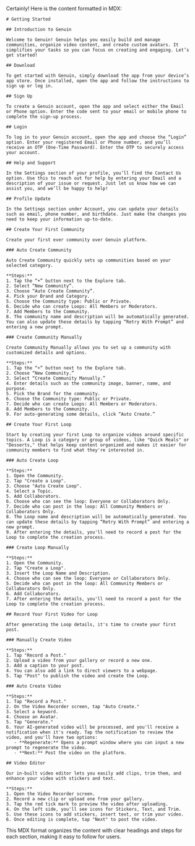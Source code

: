 Certainly! Here is the content formatted in MDX:

```mdx
# Getting Started

## Introduction to Genuin

Welcome to Genuin! Genuin helps you easily build and manage communities, organize video content, and create custom avatars. It simplifies your tasks so you can focus on creating and engaging. Let’s get started!

## Download

To get started with Genuin, simply download the app from your device’s app store. Once installed, open the app and follow the instructions to sign up or log in.

## Sign Up

To create a Genuin account, open the app and select either the Email or Phone option. Enter the code sent to your email or mobile phone to complete the sign-up process.

## Login

To log in to your Genuin account, open the app and choose the “Login” option. Enter your registered Email or Phone number, and you’ll receive an OTP (One-Time Password). Enter the OTP to securely access your account.

## Help and Support

In the Settings section of your profile, you’ll find the Contact Us option. Use this to reach out for help by entering your Email and a description of your issue or request. Just let us know how we can assist you, and we’ll be happy to help!

## Profile Update

In the Settings section under Account, you can update your details such as email, phone number, and birthdate. Just make the changes you need to keep your information up-to-date.

## Create Your First Community

Create your first ever community over Genuin platform.

### Auto Create Community

Auto Create Community quickly sets up communities based on your selected category.

**Steps:**
1. Tap the “+” button next to the Explore tab.
2. Select “New Community”.
3. Choose “Auto Create Community”.
4. Pick your Brand and Category.
5. Choose the Community type: Public or Private.
6. Decide who can create Loops: All Members or Moderators.
7. Add Members to the Community.
8. The community name and description will be automatically generated. You can also update these details by tapping “Retry With Prompt” and entering a new prompt.

### Create Community Manually

Create Community Manually allows you to set up a community with customized details and options.

**Steps:**
1. Tap the “+” button next to the Explore tab.
2. Choose “New Community.”
3. Select “Create Community Manually.”
4. Enter details such as the community image, banner, name, and purpose.
5. Pick the Brand for the community.
6. Choose the Community type: Public or Private.
7. Decide who can create Loops: All Members or Moderators.
8. Add Members to the Community.
9. For auto-generating some details, click “Auto Create.”

## Create Your First Loop

Start by creating your first Loop to organize videos around specific topics. A Loop is a category or group of videos, like "Quick Meals" or "Desserts," that helps keep content organized and makes it easier for community members to find what they're interested in.

### Auto Create Loop

**Steps:**
1. Open the Community.
2. Tap "Create a Loop".
3. Choose "Auto Create Loop".
4. Select a Topic.
5. Add Collaborators.
6. Choose who can see the loop: Everyone or Collaborators Only.
7. Decide who can post in the loop: All Community Members or Collaborators Only.
8. The Loop name and description will be automatically generated. You can update these details by tapping “Retry With Prompt” and entering a new prompt.
9. After entering the details, you'll need to record a post for the Loop to complete the creation process.

### Create Loop Manually

**Steps:**
1. Open the Community.
2. Tap "Create a Loop".
3. Insert the Loop Name and Description.
4. Choose who can see the loop: Everyone or Collaborators Only.
5. Decide who can post in the loop: All Community Members or Collaborators Only.
6. Add Collaborators.
7. After entering the details, you'll need to record a post for the Loop to complete the creation process.

## Record Your First Video for Loop

After generating the Loop details, it's time to create your first post.

### Manually Create Video

**Steps:**
1. Tap "Record a Post."
2. Upload a video from your gallery or record a new one.
3. Add a caption to your post.
4. You can also add a link to direct viewers to a webpage.
5. Tap "Post" to publish the video and create the Loop.

### Auto Create Video

**Steps:**
1. Tap "Record a Post."
2. On the Video Recorder screen, tap "Auto Create."
3. Select a keyword.
4. Choose an Avatar.
5. Tap "Generate."
6. Your AI-generated video will be processed, and you'll receive a notification when it's ready. Tap the notification to review the video, and you'll have two options:
   - **Regenerate:** Opens a prompt window where you can input a new prompt to regenerate the video.
   - **Next:** Post the video on the platform.

## Video Editor

Our in-built video editor lets you easily add clips, trim them, and enhance your video with stickers and text.

**Steps:**
1. Open the Video Recorder screen.
2. Record a new clip or upload one from your gallery.
3. Tap the red tick mark to preview the video after uploading.
4. On the left side, you'll see icons for Stickers, Text, and Trim.
5. Use these icons to add stickers, insert text, or trim your video.
6. Once editing is complete, tap "Next" to post the video.

```

This MDX format organizes the content with clear headings and steps for each section, making it easy to follow for users.
